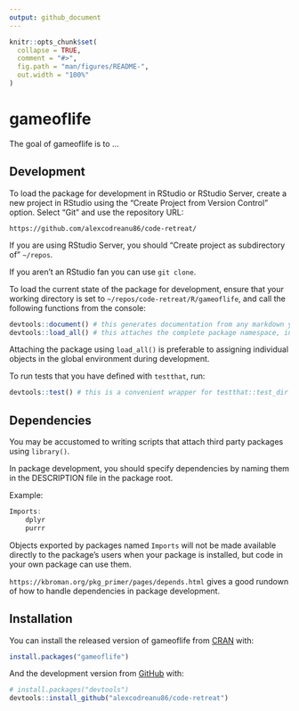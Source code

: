 ```yaml
---
output: github_document
---
```


<!-- README.md is generated from README.Rmd. Please edit that file -->

```r
knitr::opts_chunk$set(
  collapse = TRUE,
  comment = "#>",
  fig.path = "man/figures/README-",
  out.width = "100%"
)
```

# gameoflife

<!-- badges: start -->
<!-- badges: end -->

The goal of gameoflife is to ...

## Development

To load the package for development in RStudio or RStudio Server, create a new project in RStudio using the "Create Project from Version Control" option. Select "Git" and use the repository URL:

`https://github.com/alexcodreanu86/code-retreat/`

If you are using RStudio Server, you should "Create project as subdirectory of" `~/repos`.

If you aren't an RStudio fan you can use `git clone`.

To load the current state of the package for development, ensure that your working directory is set to `~/repos/code-retreat/R/gameoflife`, and call the following functions from the console:

``` r
devtools::document() # this generates documentation from any markdown you have defined
devtools::load_all() # this attaches the complete package namespace, including non-exported functions
```

Attaching the package using `load_all()` is preferable to assigning individual objects in the global environment during development.

To run tests that you have defined with `testthat`, run:

```r
devtools::test() # this is a convenient wrapper for testthat::test_dir
```

## Dependencies

You may be accustomed to writing scripts that attach third party packages using `library()`.

In package development, you should specify dependencies by naming them in the DESCRIPTION file in the package root.

Example:

```r
Imports: 
    dplyr
    purrr
```

Objects exported by packages named `Imports` will not be made available directly to the package's users when your package is installed, but code in your own package can use them.

`https://kbroman.org/pkg_primer/pages/depends.html` gives a good rundown of how to handle dependencies in package development.

## Installation

You can install the released version of gameoflife from [CRAN](https://CRAN.R-project.org) with:

``` r
install.packages("gameoflife")
```

And the development version from [GitHub](https://github.com/) with:

``` r
# install.packages("devtools")
devtools::install_github("alexcodreanu86/code-retreat")
```
